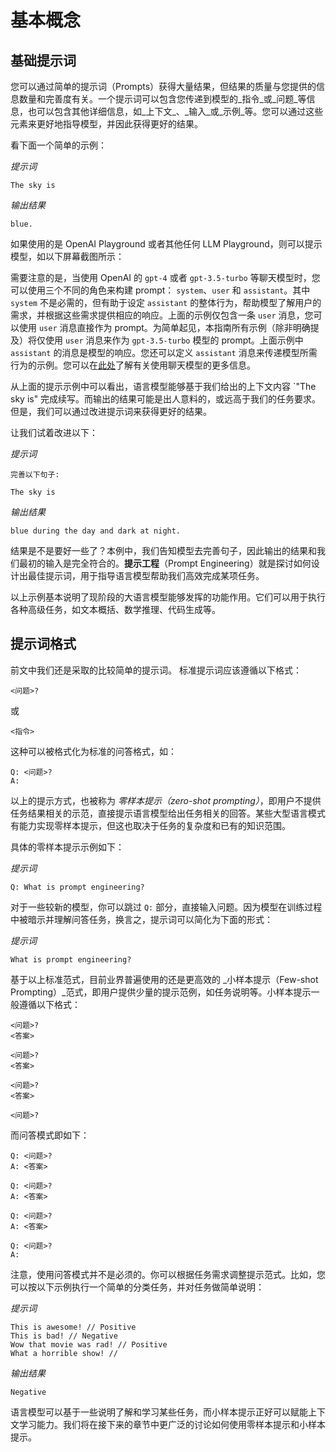 # 基本概念


## 基础提示词

您可以通过简单的提示词（Prompts）获得大量结果，但结果的质量与您提供的信息数量和完善度有关。一个提示词可以包含您传递到模型的_指令_或_问题_等信息，也可以包含其他详细信息，如_上下文_、_输入_或_示例_等。您可以通过这些元素来更好地指导模型，并因此获得更好的结果。

看下面一个简单的示例：

_提示词_

```
The sky is
```

_输出结果_

```
blue.
```

如果使用的是 OpenAI Playground 或者其他任何 LLM Playground，则可以提示模型，如以下屏幕截图所示：

<Screenshot src={INTRO1} alt="INTRO1" />

需要注意的是，当使用 OpenAI 的 `gpt-4` 或者 `gpt-3.5-turbo` 等聊天模型时，您可以使用三个不同的角色来构建 prompt： `system`、`user` 和 `assistant`。其中 `system` 不是必需的，但有助于设定 `assistant` 的整体行为，帮助模型了解用户的需求，并根据这些需求提供相应的响应。上面的示例仅包含一条 `user` 消息，您可以使用 `user` 消息直接作为 prompt。为简单起见，本指南所有示例（除非明确提及）将仅使用 `user` 消息来作为 `gpt-3.5-turbo` 模型的 prompt。上面示例中 `assistant` 的消息是模型的响应。您还可以定义 `assistant` 消息来传递模型所需行为的示例。您可以在[此处](https://www.promptingguide.ai/models/chatgpt)了解有关使用聊天模型的更多信息。

从上面的提示示例中可以看出，语言模型能够基于我们给出的上下文内容 `"The sky is" 完成续写。而输出的结果可能是出人意料的，或远高于我们的任务要求。 但是，我们可以通过改进提示词来获得更好的结果。

让我们试着改进以下：

_提示词_

```
完善以下句子:

The sky is
```

_输出结果_

```
blue during the day and dark at night.
```

结果是不是要好一些了？本例中，我们告知模型去完善句子，因此输出的结果和我们最初的输入是完全符合的。**提示工程**（Prompt Engineering）就是探讨如何设计出最佳提示词，用于指导语言模型帮助我们高效完成某项任务。

以上示例基本说明了现阶段的大语言模型能够发挥的功能作用。它们可以用于执行各种高级任务，如文本概括、数学推理、代码生成等。

## 提示词格式

前文中我们还是采取的比较简单的提示词。 标准提示词应该遵循以下格式：

```
<问题>?
```

或 

```
<指令>
```

这种可以被格式化为标准的问答格式，如：

```
Q: <问题>?
A: 
```

以上的提示方式，也被称为 _零样本提示（zero-shot prompting）_，即用户不提供任务结果相关的示范，直接提示语言模型给出任务相关的回答。某些大型语言模式有能力实现零样本提示，但这也取决于任务的复杂度和已有的知识范围。

具体的零样本提示示例如下：

_提示词_

```
Q: What is prompt engineering?
```
对于一些较新的模型，你可以跳过 `Q:` 部分，直接输入问题。因为模型在训练过程中被暗示并理解问答任务，换言之，提示词可以简化为下面的形式：

_提示词_

```
What is prompt engineering?
```

基于以上标准范式，目前业界普遍使用的还是更高效的 _小样本提示（Few-shot Prompting）_范式，即用户提供少量的提示范例，如任务说明等。小样本提示一般遵循以下格式：

```
<问题>?
<答案>

<问题>?
<答案>

<问题>?
<答案>

<问题>?

```

而问答模式即如下：

```
Q: <问题>?
A: <答案>

Q: <问题>?
A: <答案>

Q: <问题>?
A: <答案>

Q: <问题>?
A:
```

注意，使用问答模式并不是必须的。你可以根据任务需求调整提示范式。比如，您可以按以下示例执行一个简单的分类任务，并对任务做简单说明：

_提示词_

```
This is awesome! // Positive
This is bad! // Negative
Wow that movie was rad! // Positive
What a horrible show! //
```

_输出结果_

```
Negative
```

语言模型可以基于一些说明了解和学习某些任务，而小样本提示正好可以赋能上下文学习能力。我们将在接下来的章节中更广泛的讨论如何使用零样本提示和小样本提示。